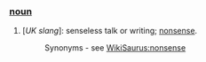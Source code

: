 ===[[noun]]===
#[''UK slang'']: senseless talk or writing; [[nonsense]].
#:Synonyms - see [[WikiSaurus:nonsense]]